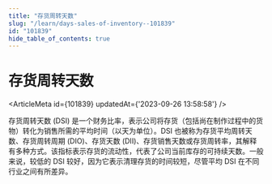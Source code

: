 ```yaml
---
title: "存货周转天数"
slug: "/learn/days-sales-of-inventory--101839"
id: "101839"
hide_table_of_contents: true
---
```



# 存货周转天数

<ArticleMeta id={101839} updatedAt={'2023-09-26 13:58:58'} />
<div className='border-solid border-b border-t-0 my-4 border-[var(--ifm-color-gray-300)]' />

存货周转天数 (DSI) 是一个财务比率，表示公司将存货（包括尚在制作过程中的货物）转化为销售所需的平均时间（以天为单位）。DSI 也被称为存货平均周转天数、存货周转周期 (DIO)、存货天数 (DII)、存货销售天数或存货周转率，其解释有多种方式。该指标表示存货的流动性，代表了公司当前库存的可持续天数。一般来说，较低的 DSI 较好，因为它表示清理存货的时间较短，尽管平均 DSI 在不同行业之间有所差异。
